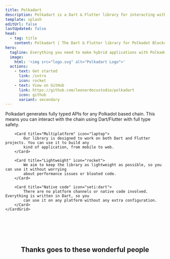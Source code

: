 ```yaml
---
title: Polkadart
description: Polkadart is a Dart & Flutter library for interacting with Polkadot-based blockchains. It provides a simple and easy-to-use API to interact with the Polkadot network.
template: splash
editUrl: false
lastUpdated: false
head:
  - tag: title
    content: Polkadart | The Dart & Flutter library for Polkadot Blockchain Interaction
hero:
  tagline: Everything you need to make hybrid applications with Polkadot. Polkadart provides simple and easy-to-use APIs to interact with any Polkadot-based blockchains.
  image:
    html: '<img src="logo.svg" alt="Polkadart Logo">'
  actions:
    - text: Get started
      link: /intro
      icon: rocket
    - text: View on GitHub
      link: https://github.com/leonardocustodio/polkadart
      icon: github
      variant: secondary
---
```


<StarlightPage frontmatter={frontmatter}>
	<CardGrid>
		<Card title="Fully typed APIs" icon="approve-check-circle">
			Polkadart generates fully typed APIs for any Polkadot based chain. This means you can interact
			with the chain using Dart/Flutter with full type safety.
		</Card>

		<Card title="Multiplatform" icon="laptop">
			Our library is designed to work on both Dart and Flutter projects. You can use it to build any
			kind of application, from mobile to web.
		</Card>

		<Card title="Lightweight" icon="rocket">
			We aim to keep the library as lightweight as possible, so you can use it without worrying
			about performance issues or bloated code.
		</Card>

		<Card title="Native code" icon="seti:dart">
			There are no platform channels or native code involved. Everything is written in Dart, so you
			can use it on any platform without any extra configuration.
		</Card>
	</CardGrid>

<div style="text-align: center; padding-top: 4rem;">
	<h2>Thanks goes to these wonderful people</h2>
</div>
<div style="display: flex; justify-content: center;">
	<ContributorList githubRepo="leonardocustodio/polkadart" />
</div>
    
</StarlightPage>
